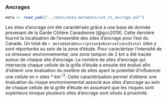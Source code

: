 ### Ancrages

```r
meta <- read_yaml("../data/data-metadata/int_st_ancrage.yml")
```

Les sites d'ancrage ont été caractérisés grâce à une base de donnée provenant de la Garde Côtière Canadienne [@gcc2019]. Cette dernière fournit la localisation de l'ensemble des sites d'ancrage pour l'est du Canada. Un total de `r meta$dataDescription$observations$total` sites y sont réportoriés au sein de la zone d'étude. Pour caractériser l'intensité de ce stresseur environnemental, une zone tampon de 2 $km$ a été tracée autour de chaque site d'ancrage. Le nombre de sites d'ancrage qui intersecte chaque cellule de la grille d'étude a ensuite été évalué afin d'obtenir une évaluation du nombre de sites ayant le potentiel d'influencer une cellule en $n$ sites * $km^{-2}$. Cette caractérisation permet d'obtenir une évaluation du risque environnemental associé aux sites d'ancrage au sein de chaque cellule de la grille d'étude en assumant que les risques sont supérieurs lorsque plusieurs sites d'ancrage sont situés à proximité.
